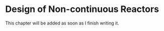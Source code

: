 # Design of Non-continuous Reactors {#sec-5_non_continuous_design}

This chapter will be added as soon as I finish writing it.
